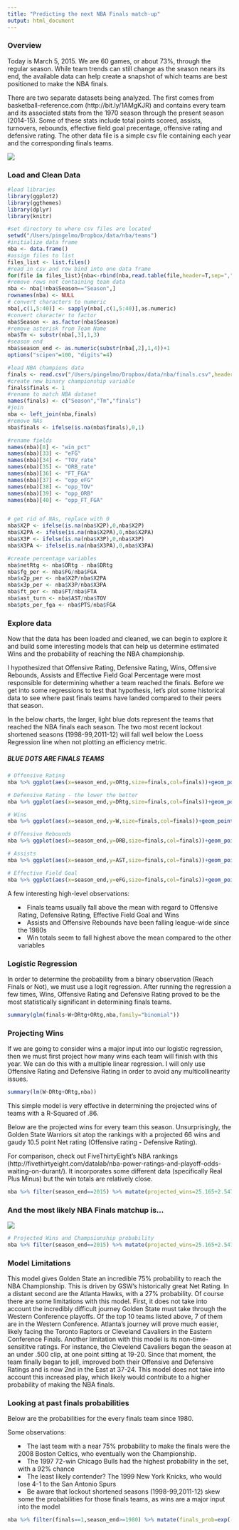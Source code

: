 ```yaml
--- 
title: "Predicting the next NBA Finals match-up"
output: html_document
---
```


<h3>Overview</h3>


Today is March 5, 2015. We are 60 games, or about 73%, through the regular season. While team trends can still change as the season nears its end, the available data can help create a snapshot of which teams are best positioned to make the NBA finals. 


There are two separate datasets being analyzed. The first comes from basketball-reference.com (http://bit.ly/1AMgKJR) and contains every team and its associated stats from the 1970 season through the present season (2014-15). Some of these stats include total points scored,  assists, turnovers, rebounds, effective field goal precentage, offensive rating and defensive rating. The other data file is a simple csv file containing each year and the corresponding finals teams.

<img src="http://www.strongerteam.com/wp-content/uploads/2013/10/Miami-Heat.jpg">


<h3>Load and Clean Data</h3>

```r
#load libraries
library(ggplot2)
library(ggthemes)
library(dplyr)
library(knitr)

#set directory to where csv files are located
setwd("/Users/pingelmo/Dropbox/data/nba/teams")
#initialize data frame
nba <- data.frame()
#assign files to list
files_list <- list.files()
#read in csv and row bind into one data frame
for(file in files_list){nba<-rbind(nba,read.table(file,header=T,sep=",",skip=2,stringsAsFactors=F))}
#remove rows not containing team data
nba <- nba[!nba$Season=="Season",]
rownames(nba) <- NULL
# convert characters to numeric
nba[,c(1,5:40)] <- sapply(nba[,c(1,5:40)],as.numeric)
#convert character to factor
nba$Season <- as.factor(nba$Season)
#remove asterisk from Team Name
nba$Tm <- substr(nba[,3],1,3)
#season end
nba$season_end <- as.numeric(substr(nba[,2],1,4))+1
options("scipen"=100, "digits"=4)

#load NBA champions data
finals <- read.csv("/Users/pingelmo/Dropbox/data/nba/finals.csv",header=T)
#create new binary championship variable
finals$finals <- 1
#rename to match NBA dataset
names(finals) <- c("Season","Tm","finals")
#join
nba <- left_join(nba,finals)
#remove NAs
nba$finals <- ifelse(is.na(nba$finals),0,1)

#rename fields
names(nba)[8] <- "win_pct"
names(nba)[33] <- "eFG"
names(nba)[34] <- "TOV_rate"
names(nba)[35] <- "ORB_rate"
names(nba)[36] <- "FT_FGA"
names(nba)[37] <- "opp_eFG"
names(nba)[38] <- "opp_TOV"
names(nba)[39] <- "opp_ORB"
names(nba)[40] <- "opp_FT_FGA"


# get rid of NAs, replace with 0
nba$X2P <- ifelse(is.na(nba$X2P),0,nba$X2P)
nba$X2PA <- ifelse(is.na(nba$X2PA),0,nba$X2PA)
nba$X3P <- ifelse(is.na(nba$X3P),0,nba$X3P)
nba$X3PA <- ifelse(is.na(nba$X3PA),0,nba$X3PA)

#create percentage variables
nba$netRtg <- nba$ORtg - nba$DRtg
nba$fg_per <- nba$FG/nba$FGA
nba$x2p_per <- nba$X2P/nba$X2PA
nba$x3p_per <- nba$X3P/nba$X3PA
nba$ft_per <- nba$FT/nba$FTA
nba$ast_turn <- nba$AST/nba$TOV
nba$pts_per_fga <- nba$PTS/nba$FGA
```

<h3>Explore data</h3>

Now that the data has been loaded and cleaned, we can begin to explore it and build some interesting models that can help us determine estimated Wins and the probability of reaching the NBA championship. 

I hypothesized that Offensive Rating, Defensive Rating, Wins, Offensive Rebounds, Assists and Effective Field Goal Percentage were most responsible for determining whether a team reached the finals. Before we get into some regressions to test that hypothesis, let's plot some historical data to see where past finals teams have landed compared to their peers that season. 

In the below charts, the larger, light blue dots represent the teams that reached the NBA finals each season. The two most recent lockout shortened seasons (1998-99,2011-12) will fall well below the Loess Regression line when not plotting an efficiency metric.

<h5>**BLUE DOTS ARE FINALS TEAMS**</h5>

```r
# Offensive Rating
nba %>% ggplot(aes(x=season_end,y=ORtg,size=finals,col=finals))+geom_point()+geom_smooth()+scale_size_continuous(range=c(1,4))+ggtitle("Offensive Rating")+theme_fivethirtyeight()+theme(legend.position="none",plot.title=element_text(size=rel(1.6),hjust=0))+xlab("Season End")+ylab("Offensive Rating")

# Defensive Rating - the lower the better
nba %>% ggplot(aes(x=season_end,y=DRtg,size=finals,col=finals))+geom_point()+geom_smooth()+scale_size_continuous(range=c(1,4))+ggtitle("Defensive Rating")+theme_fivethirtyeight()+theme(legend.position="none",plot.title=element_text(size=rel(1.6)))+xlab("Season End")+ylab("Defensive Rating")

# Wins
nba %>% ggplot(aes(x=season_end,y=W,size=finals,col=finals))+geom_point()+geom_smooth()+scale_size_continuous(range=c(1,4))+ggtitle("Wins")+theme_fivethirtyeight()+theme(legend.position="none",plot.title=element_text(size=rel(1.6)))+xlab("Season End")+ylab("Wins")

# Offensive Rebounds
nba %>% ggplot(aes(x=season_end,y=ORB,size=finals,col=finals))+geom_point()+geom_smooth()+scale_size_continuous(range=c(1,4))+ggtitle("Offensive Rebounds")+theme_fivethirtyeight()+theme(legend.position="none",plot.title=element_text(size=rel(1.6)))+xlab("Season End")+ylab("ORB")

# Assists
nba %>% ggplot(aes(x=season_end,y=AST,size=finals,col=finals))+geom_point()+geom_smooth()+scale_size_continuous(range=c(1,4))+ggtitle("Assists")+theme_fivethirtyeight()+theme(legend.position="none",plot.title=element_text(size=rel(1.6)))+xlab("Season End")+ylab("Assists")

# Effective Field Goal
nba %>% ggplot(aes(x=season_end,y=eFG,size=finals,col=finals))+geom_point()+geom_smooth()+scale_size_continuous(range=c(1,4))+ggtitle("Effective Field Goal")+theme_fivethirtyeight()+theme(legend.position="none",plot.title=element_text(size=rel(1.6)))+xlab("Season End")+ylab("eFG")                                                                                                                                                                                                                                                                              
```

<p></p>
A few interesting high-level observations:
<ul style="list-style-type:square;list-style-position:inside;">
<li>Finals teams usually fall above the mean with regard to Offensive Rating, Defensive Rating, Effective Field Goal and Wins</li>
<li>Assists and Offensive Rebounds have been falling league-wide since the 1980s</li>
<li>Win totals seem to fall highest above the mean compared to the other variables</li>
</ul>

<h3>Logistic Regression</h3>
In order to determine the probability from a binary observation (Reach Finals or Not), we must use a logit regression. After running the regression a few times, Wins, Offensive Rating and Defensive Rating proved to be the most statistically significant in determining finals teams.

```r
summary(glm(finals~W+DRtg+ORtg,nba,family="binomial"))

```

<h3>Projecting Wins</h3>
If we are going to consider wins a major input into our logistic regression, then we must first project how many wins each team will finish with this year. We can do this with a multiple linear regression. I will only use Offensive Rating and Defensive Rating in order to avoid any multicollinearity issues. 

```r
summary(lm(W~DRtg+ORtg,nba))
```
This simple model is very effective in determining the projected wins of teams with a R-Squared of .86.

Below are the projected wins for every team this season. Unsurprisingly, the Golden State Warriors sit atop the rankings with a projected 66 wins and gaudy 10.5 point Net rating (Offensive rating - Defensive Rating). 

For comparison, check out FiveThirtyEight's NBA rankings (http://fivethirtyeight.com/datalab/nba-power-ratings-and-playoff-odds-waiting-on-durant/). It incorporates some different data (specifically Real Plus Minus) but the win totals are relatively close.
```r
nba %>% filter(season_end==2015) %>% mutate(projected_wins=25.165+2.547*ORtg-2.406*DRtg) %>% select(Tm,ORtg,DRtg,projected_wins) %>% arrange(desc(projected_wins)) %>% kable()
```

<h3>And the most likely NBA Finals matchup is... </h3>
<img src="http://img.bleacherreport.net/img/images/photos/003/268/294/1060f0549ccc4fec43714daad6b63c4e_crop_north.png?w=630&h=420&q=75">

```r
# Projected Wins and Champsionship probability
nba %>% filter(season_end==2015) %>% mutate(projected_wins=25.165+2.547*ORtg-2.406*DRtg,finals_prob=exp(-2.0415+.1221*projected_wins+.2077*ORtg-.278*DRtg)/(1+exp(-2.0415+.1221*projected_wins+.2077*ORtg-.278*DRtg))*100) %>% select(Tm,ORtg,DRtg,projected_wins,finals_prob) %>% arrange(desc(finals_prob)) %>% kable()

```


<h3>Model Limitations</h3>
This model gives Golden State an incredible 75% probability to reach the NBA Championship. This is driven by GSW's historically great Net Rating. In a distant second are the Atlanta Hawks, with a 27% probability. Of course there are some limitations with this model. First, it does not take into account the incredibly difficult journey Golden State must take through the Western Conference playoffs. Of the top 10 teams listed above, 7 of them are in the Western Conference. Atlanta's journey will prove much easier, likely facing the Toronto Raptors or Cleveland Cavaliers in the Eastern Conference Finals. Another limitation with this model is its non-time-sensititve ratings. For instance, the Clevelend Cavaliers began the season at an under .500 clip, at one point sitting at 19-20. Since that moment, the team finally began to jell, improved both their Offensive and Defensive Ratings and is now 2nd in the East at 37-24. This model does not take into account this increased play, which likely would contribute to a higher probability of making the NBA finals.

<h3>Looking at past finals probabilities</h3>
Below are the probabilities for the every finals team since 1980.

Some observations:
<ul style="list-style-type:square;list-style-position:inside;">
<li>The last team with a near 75% probability to make the finals were the 2008 Boston Celtics, who eventually won the Championship. </li>
<li>The 1997 72-win Chicago Bulls had the highest probability in the set, with a 92% chance</li>
<li>The least likely contender? The 1999 New York Knicks, who would lose 4-1 to the San Antonio Spurs</li>
<li>Be aware that lockout shortened seasons (1998-99,2011-12) skew some the probabilities for those finals teams, as wins are a major input into the model</li>
</ul>

```r
nba %>% filter(finals==1,season_end>=1980) %>% mutate(finals_prob=exp(-2.0415+.1221*W+.2077*ORtg-.278*DRtg)/(1+exp(-2.0415+.1221*W+.2077*ORtg-.278*DRtg))*100) %>% select(season_end,Tm,ORtg,DRtg,W,finals_prob) %>% arrange(desc(season_end)) %>% kable()

```

